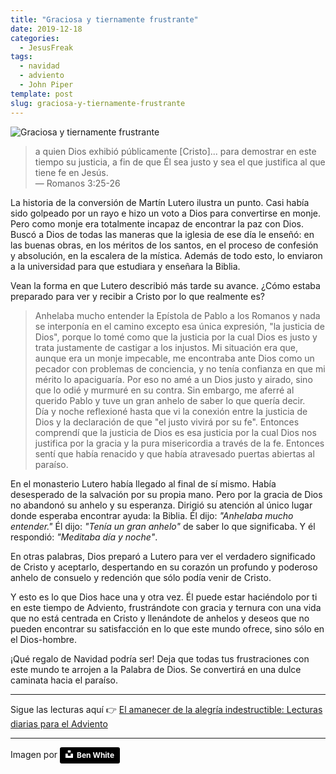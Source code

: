 ```yaml
---
title: "Graciosa y tiernamente frustrante"
date: 2019-12-18
categories:
  - JesusFreak
tags:
  - navidad
  - adviento
  - John Piper
template: post
slug: graciosa-y-tiernamente-frustrante
---
```


![Graciosa y tiernamente frustrante](https://i.imgur.com/bkSVN4Y.jpg)

> a quien Dios exhibió públicamente [Cristo]... para demostrar en este tiempo su justicia, a fin de que Él sea justo y sea el que justifica al que tiene fe en Jesús. <br />— Romanos 3:25-26

La historia de la conversión de Martín Lutero ilustra un punto. Casi había sido golpeado por un rayo e hizo un voto a Dios para convertirse en monje. Pero como monje era totalmente incapaz de encontrar la paz con Dios. Buscó a Dios de todas las maneras que la iglesia de ese día le enseñó: en las buenas obras, en los méritos de los santos, en el proceso de confesión y absolución, en la escalera de la mística. Además de todo esto, lo enviaron a la universidad para que estudiara y enseñara la Biblia.

Vean la forma en que Lutero describió más tarde su avance. ¿Cómo estaba preparado para ver y recibir a Cristo por lo que realmente es?

> Anhelaba mucho entender la Epístola de Pablo a los Romanos y nada se interponía en el camino excepto esa única expresión, "la justicia de Dios", porque lo tomé como que la justicia por la cual Dios es justo y trata justamente de castigar a los injustos. Mi situación era que, aunque era un monje impecable, me encontraba ante Dios como un pecador con problemas de conciencia, y no tenía confianza en que mi mérito lo apaciguaría. Por eso no amé a un Dios justo y airado, sino que lo odié y murmuré en su contra. Sin embargo, me aferré al querido Pablo y tuve un gran anhelo de saber lo que quería decir.<br />
> Día y noche reflexioné hasta que vi la conexión entre la justicia de Dios y la declaración de que "el justo vivirá por su fe". Entonces comprendí que la justicia de Dios es esa justicia por la cual Dios nos justifica por la gracia y la pura misericordia a través de la fe. Entonces sentí que había renacido y que había atravesado puertas abiertas al paraíso.

En el monasterio Lutero había llegado al final de sí mismo. Había desesperado de la salvación por su propia mano. Pero por la gracia de Dios no abandonó su anhelo y su esperanza. Dirigió su atención al único lugar donde esperaba encontrar ayuda: la Biblia. Él dijo: _"Anhelaba mucho entender."_ Él dijo: _"Tenía un gran anhelo"_ de saber lo que significaba. Y él respondió: _"Meditaba día y noche"_.

En otras palabras, Dios preparó a Lutero para ver el verdadero significado de Cristo y aceptarlo, despertando en su corazón un profundo y poderoso anhelo de consuelo y redención que sólo podía venir de Cristo.

Y esto es lo que Dios hace una y otra vez. Él puede estar haciéndolo por ti en este tiempo de Adviento, frustrándote con gracia y ternura con una vida que no está centrada en Cristo y llenándote de anhelos y deseos que no pueden encontrar su satisfacción en lo que este mundo ofrece, sino sólo en el Dios-hombre.

¡Qué regalo de Navidad podría ser! Deja que todas tus frustraciones con este mundo te arrojen a la Palabra de Dios. Se convertirá en una dulce caminata hacia el paraíso.

---

Sigue las lecturas aquí 👉 [El amanecer de la alegría indestructible: Lecturas diarias para el Adviento](/el-amanecer-de-una-alegria-indestructible)

---

Imagen por <a style="background-color:black;color:white;text-decoration:none;padding:4px 6px;font-family:-apple-system, BlinkMacSystemFont, &quot;San Francisco&quot;, &quot;Helvetica Neue&quot;, Helvetica, Ubuntu, Roboto, Noto, &quot;Segoe UI&quot;, Arial, sans-serif;font-size:12px;font-weight:bold;line-height:1.2;display:inline-block;border-radius:3px" href="https://unsplash.com/@benwhitephotography?utm_medium=referral&amp;utm_campaign=photographer-credit&amp;utm_content=creditBadge" target="_blank" rel="noopener noreferrer" title="Download free do whatever you want high-resolution photos from Ben White"><span style="display:inline-block;padding:2px 3px"><svg xmlns="http://www.w3.org/2000/svg" style="height:12px;width:auto;position:relative;vertical-align:middle;top:-2px;fill:white" viewBox="0 0 32 32"><title>unsplash-logo</title><path d="M10 9V0h12v9H10zm12 5h10v18H0V14h10v9h12v-9z"></path></svg></span><span style="display:inline-block;padding:2px 3px">Ben White</span></a>
